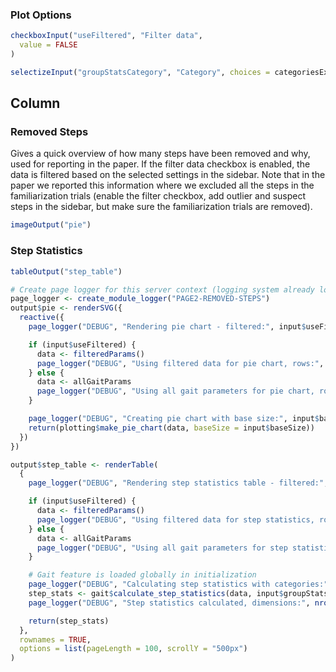 ### Plot Options
```r
checkboxInput("useFiltered", "Filter data",
  value = FALSE
)

selectizeInput("groupStatsCategory", "Category", choices = categoriesExtra, selected = "participant", multiple = TRUE)
```

Column
--------------------------------------------


### Removed Steps {data-height=600}
Gives a quick overview of how many steps have been removed and why, used for reporting in the paper. If the filter data checkbox is enabled, the data is filtered based on the selected settings in the sidebar. Note that in the paper we reported this information where we excluded all the steps in the familiarization trials (enable the filter checkbox, add outlier and suspect steps in the sidebar, but make sure the familiarization trials are removed).

```r
imageOutput("pie")
```

### Step Statistics {data-height=500}

```r
tableOutput("step_table")
```

```r
# Create page logger for this server context (logging system already loaded globally)
page_logger <- create_module_logger("PAGE2-REMOVED-STEPS")
output$pie <- renderSVG({
  reactive({
    page_logger("DEBUG", "Rendering pie chart - filtered:", input$useFiltered)

    if (input$useFiltered) {
      data <- filteredParams()
      page_logger("DEBUG", "Using filtered data for pie chart, rows:", nrow(data))
    } else {
      data <- allGaitParams
      page_logger("DEBUG", "Using all gait parameters for pie chart, rows:", nrow(data))
    }

    page_logger("DEBUG", "Creating pie chart with base size:", input$baseSize)
    return(plotting$make_pie_chart(data, baseSize = input$baseSize))
  })
})

output$step_table <- renderTable(
  {
    page_logger("DEBUG", "Rendering step statistics table - filtered:", input$useFiltered, "categories:", paste(input$groupStatsCategory, collapse = ", "))

    if (input$useFiltered) {
      data <- filteredParams()
      page_logger("DEBUG", "Using filtered data for step statistics, rows:", nrow(data))
    } else {
      data <- allGaitParams
      page_logger("DEBUG", "Using all gait parameters for step statistics, rows:", nrow(data))
    }

    # Gait feature is loaded globally in initialization
    page_logger("DEBUG", "Calculating step statistics with categories:", paste(input$groupStatsCategory, collapse = ", "))
    step_stats <- gait$calculate_step_statistics(data, input$groupStatsCategory)
    page_logger("DEBUG", "Step statistics calculated, dimensions:", nrow(step_stats), "x", ncol(step_stats))

    return(step_stats)
  },
  rownames = TRUE,
  options = list(pageLength = 100, scrollY = "500px")
)
```